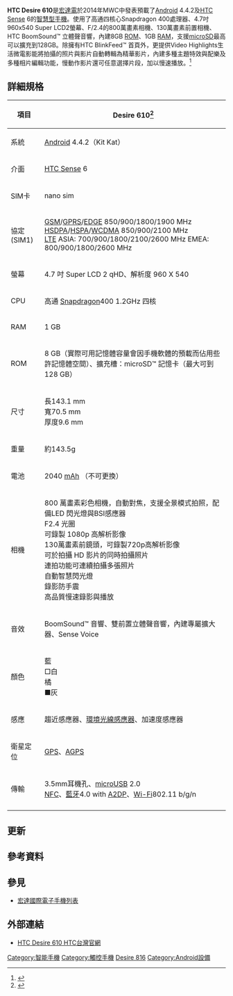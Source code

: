 {{Infobox Mobile
| name            = HTC Desire 610
| image           =
| imagesize       =
| image2          =
| manufacturer    = [[HTC|HTC]]
| carrier         =
| available       = 2014年5月
| series          = HTC Desire 系列
| related         = [[HTC_Desire_601_Dual_Sim|Desire 601 Dual Sim]]<br>[[HTC_Desire_616|Desire 616]]<br>[[HTC_Desire_620_Dual_Sim|Desire 620 Dual Sim]]<br>[[HTC_Desire_626|Desire 626]]
| predecessor     = [[HTC_Desire_600|Desire 600]]
| successor       = [[HTC_Desire_626|Desire 626]]
| status          =
| form            = 
| size            = {{convert|143.1|mm|in|abbr=on}} 長<br />{{convert|70.5|mm|in|abbr=on}} 寬<br />{{convert|9.6|mm|in|abbr=on}} 厚
| weight          = {{convert|143.5|g|oz|abbr=on}}
| networks        = 
| os              = [[Android_4.4.2|Android 4.4.2]]
| cpu             = [[Qualcomm|Qualcomm]] [[Snapdragon|Snapdragon]] 400 1.2GHz 四核心處理器
| screen          = 4.7" 960 x 540 qHD, Super LCD2
| exterior_screen =
| input           = 電容式觸控螢幕（虛擬鍵盤）
| interior_memory =
| memory          = ROM: 8 GB, RAM: 1 GB
| memory_card     = [[microSD|microSD]]（128 GB以下）
| connectivity    = [[Bluetooth|Bluetooth]] 4.0、[[Wi-Fi|Wi-Fi]] ( 802.11 a/b/g/n)、[[microUSB|microUSB]]、[[DLNA|DLNA]]、FM收音機、[[GPS|GPS]]、3.5 mm 耳機插孔、[[近場通訊|NFC]]無線通訊
| battery         = 2040mAh 充電式[[鋰離子電池|鋰離子電池]]
| camera          = 800萬像素彩色相機
| 2nd_camera      = 130萬像素前鏡頭
| ringtone        =
| music           = 音訊：AAC, AMR, OGG, M4A, MID, MP3, WAV, WMA<br>視訊：3GP, 3G2, MP4, WMV, AVI
}}


'''HTC Desire 610'''是[[宏達電|宏達電]]於2014年MWC中發表預載了[[Android|Android]] 4.4.2及[[HTC_Sense|HTC Sense]] 6的[[智慧型手機|智慧型手機]]。使用了高通四核心Snapdragon 400處理器、4.7吋960x540 Super LCD2螢幕、F/2.4的800萬畫素相機、130萬畫素前置相機、HTC BoomSound™ 立體聲音響，內建8GB [[唯讀記憶體|ROM]]、1GB [[隨機存取存儲器|RAM]]，支援[[microSD|microSD]]最高可以擴充到128GB。除擁有HTC BlinkFeed™ 首頁外，更提供Video Highlights生活微電影能將拍攝的照片與影片自動轉輯為精華影片，內建多種主題特效與配樂及多種相片編輯功能，慢動作影片還可任意選擇片段，加以慢速播放。<ref>{{cite web|url=http://www.sogi.com.tw/mobile/phone/products/10666-HTC+Desire+610|title=HTC Desire 610 - 手機王|accessdate=2014-03-25|archive-date=2014-03-25|archive-url=https://web.archive.org/web/20140325011253/http://www.sogi.com.tw/mobile/phone/products/10666-HTC+Desire+610|dead-url=no}}</ref>

==詳細規格==
{| class="wikitable" style="text-align:center;"
|-
!項目
!Desire 610<ref>{{Cite web |url=http://www.htc.com/tw/smartphones/htc-desire-610/ |title=HTC Desire 610 |accessdate=2014-05-02 |archive-date=2014-04-27 |archive-url=https://web.archive.org/web/20140427071733/http://www.htc.com/tw/smartphones/htc-desire-610/ |dead-url=no }}</ref>
|-
| 系統 || [[Android|Android]] 4.4.2（Kit Kat）
|-
| 介面 ||[[HTC_Sense|HTC Sense]] 6
|-
| SIM卡
|colspan=4 | nano sim
|-
| 協定(SIM1)
|
[[GSM|GSM]]/[[GPRS|GPRS]]/[[EDGE|EDGE]] 850/900/1800/1900 MHz<br>
[[HSDPA|HSDPA]]/[[HSPA|HSPA]]/[[WCDMA|WCDMA]] 850/900/2100 MHz<br>
[[LTE|LTE]] ASIA: 700/900/1800/2100/2600 MHz EMEA: 800/900/1800/2600 MHz
|-
| 螢幕 || 4.7 吋 Super LCD 2 qHD、解析度 960 X 540
|-
| CPU || 高通 [[Snapdragon|Snapdragon]]400 1.2GHz 四核
|-
| RAM || 1 GB
|-
| ROM
| 8 GB（實際可用記憶體容量會因手機軟體的預載而佔用些許記憶體空間）、擴充槽：microSD™ 記憶卡（最大可到128 GB）
|-
| 尺寸 
|長143.1 mm<br>寬70.5 mm<br>厚度9.6 mm
|-
| 重量 || 約143.5g
|-
| 電池 || 2040 [[mAh|mAh]] （不可更換）
|-
| 相機
| 800 萬畫素彩色相機，自動對焦，支援全景模式拍照，配備LED 閃光燈與BSI感應器<br />F2.4 光圈<br />可錄製 1080p 高解析影像<br />130萬畫素前鏡頭，可錄製720p高解析影像<br />可於拍攝 HD 影片的同時拍攝照片<br />連拍功能可連續拍攝多張照片<br />自動智慧閃光燈<br />錄影防手震<br />高品質慢速錄影與播放
|-
| 音效
| BoomSound™ 音響、雙前置立體聲音響，內建專屬擴大器、Sense Voice
|-
| 顏色 
|  {{blue|■}}藍<br>□白<br>{{orange|■}}橘<br>■灰
|-
| 感應
| 趨近感應器、[[照度感測器|環境光線感應器]]、加速度感應器
|-
| 衛星定位 ||[[GPS|GPS]]、[[AGPS|AGPS]]
|-
| 傳輸
|colspan=4 | 3.5mm耳機孔、[[microUSB|microUSB]] 2.0
<br />[[NFC|NFC]]、[[藍牙|藍牙]]4.0 with [[A2DP|A2DP]]、[[Wi-Fi|Wi-Fi]]802.11 b/g/n
|-
|}

==更新==

==參考資料==
{{reflist}}

==參見==
* [[宏達國際電子手機列表|宏達國際電子手機列表]]

==外部連結==
*[http://www.htc.com/tw/smartphones/htc-desire-610/ HTC Desire 610 HTC台灣官網]{{Wayback|url=http://www.htc.com/tw/smartphones/htc-desire-610/ |date=20140427071733 }}

{{HTC Phones A Series}}

[[Category:智能手機|Category:智能手機]]
[[Category:觸控手機|Category:觸控手機]]
[[Category:宏達電手機|Desire 816]]
[[Category:Android設備|Category:Android設備]]